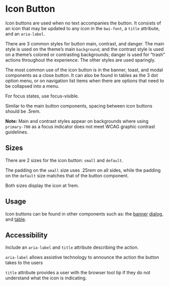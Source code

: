 

<Meta of={stories} />

# Icon Button

Icon buttons are used when no text accompanies the button. It consists of an icon that may be
updated to any icon in the `bwi-font`, a `title` attribute, and an `aria-label`.

There are 3 common styles for button main, contrast, and danger. The main style is used on the
theme’s main `background`; and the contrast style is used on a theme’s colored or contrasting
backgrounds; danger is used for “trash” actions throughout the experience. The other styles are used
sparingly.

The most common use of the icon button is in the banner, toast, and modal components as a close
button. It can also be found in tables as the 3 dot option menu, or on navigation list items when
there are options that need to be collapsed into a menu.

For focus states, use focus-visible.

Similar to the main button components, spacing between icon buttons should be .5rem.

<Primary />
<Controls />

**Note:** Main and contrast styles appear on backgrounds where using `primary-700` as a focus
indicator does not meet WCAG graphic contrast guidelines.

## Sizes

There are 2 sizes for the icon button: `small` and `default`.

The padding on the `small` size uses .25rem on all sides, while the padding on the `default` size
matches that of the button component.

Both sizes display the icon at 1rem.

## Usage

Icon buttons can be found in other components such as: the
[banner](?path=/docs/component-library-banner--docs)
[dialog](?path=/docs/component-library-dialogs--docs), and
[table](?path=/docs/component-library-table--docs).

<Story id="component-library-banner--premium" />

## Accessibility

Include an `aria-label` and `title` attribute describing the action.

`aria-label` allows assistive technology to announce the action the button takes to the users

`title` attribute provides a user with the browser tool tip if they do not understand what the icon
is indicating.
